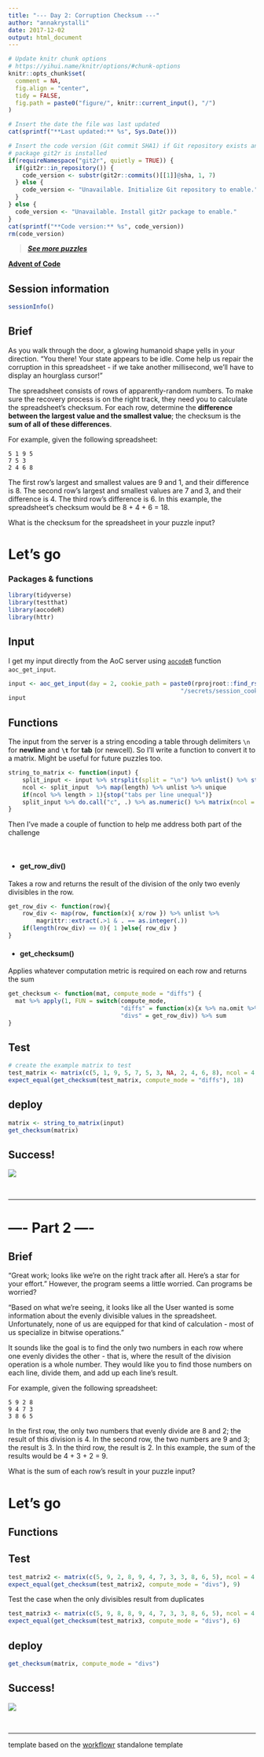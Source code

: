 ```yaml
---
title: "--- Day 2: Corruption Checksum ---"
author: "annakrystalli"
date: 2017-12-02
output: html_document
---
```


```r
# Update knitr chunk options
# https://yihui.name/knitr/options/#chunk-options
knitr::opts_chunk$set(
  comment = NA,
  fig.align = "center",
  tidy = FALSE,
  fig.path = paste0("figure/", knitr::current_input(), "/")
)
```

```r
# Insert the date the file was last updated
cat(sprintf("**Last updated:** %s", Sys.Date()))
```

```r
# Insert the code version (Git commit SHA1) if Git repository exists and R
# package git2r is installed
if(requireNamespace("git2r", quietly = TRUE)) {
  if(git2r::in_repository()) {
    code_version <- substr(git2r::commits()[[1]]@sha, 1, 7)
  } else {
    code_version <- "Unavailable. Initialize Git repository to enable."
  }
} else {
  code_version <- "Unavailable. Install git2r package to enable."
}
cat(sprintf("**Code version:** %s", code_version))
rm(code_version)
```


> [***See more puzzles***](http://annakrystalli.me/advent_of_code/)

[**Advent of Code**](https://adventofcode.com/2017/)


## Session information

<!-- Insert the session information into the document -->
```r
sessionInfo()
```


## Brief

<!-- Insert Part 1 of the puzzle brief here -->

As you walk through the door, a glowing humanoid shape yells in your direction. "You there! Your state appears to be idle. Come help us repair the corruption in this spreadsheet - if we take another millisecond, we'll have to display an hourglass cursor!"

The spreadsheet consists of rows of apparently-random numbers. To make sure the recovery process is on the right track, they need you to calculate the spreadsheet's checksum. For each row, determine the **difference between the largest value and the smallest value**; the checksum is the **sum of all of these differences**.

For example, given the following spreadsheet:

```
5 1 9 5
7 5 3
2 4 6 8
```

The first row's largest and smallest values are 9 and 1, and their difference is 8.
The second row's largest and smallest values are 7 and 3, and their difference is 4.
The third row's difference is 6.
In this example, the spreadsheet's checksum would be 8 + 4 + 6 = 18.

What is the checksum for the spreadsheet in your puzzle input?


# Let's go

### Packages & functions
```r
library(tidyverse)
library(testthat)
library(aocodeR)
library(httr)
```


## Input

I get my input directly from the AoC server using [`aocodeR`](https://github.com/annakrystalli/aocodeR) function `aoc_get_input`.
```r
input <- aoc_get_input(day = 2, cookie_path = paste0(rprojroot::find_rstudio_root_file(),
                                                 "/secrets/session_cookie.txt"))
input
```

## Functions

The input from the server is a string encoding a table through delimiters `\n` for **newline** and **`\t`** for **tab** (or newcell). So I'll write a function to convert it to a matrix. Might be useful for future puzzles too. 

```r
string_to_matrix <- function(input) {
    split_input <- input %>% strsplit(split = "\n") %>% unlist() %>% strsplit(split = "\t")
    ncol <- split_input  %>% map(length) %>% unlist %>% unique
    if(ncol %>% length > 1){stop("tabs per line unequal")}
    split_input %>% do.call("c", .) %>% as.numeric() %>% matrix(ncol = ncol, byrow = T)    
}
```

Then I've made a couple of function to help me address both part of the challenge

<br>

- #### get_row_div()

Takes a row and returns the result of the division of the only two evenly divisibles in the row. 
```r
get_row_div <- function(row){
    row_div <- map(row, function(x){ x/row }) %>% unlist %>% 
        magrittr::extract(.>1 & . == as.integer(.))
    if(length(row_div) == 0){ 1 }else{ row_div }
}
```

- #### get_checksum()

Applies whatever computation metric is required on each row and returns the sum
```r
get_checksum <- function(mat, compute_mode = "diffs") {
  mat %>% apply(1, FUN = switch(compute_mode,
                                "diffs" = function(x){x %>% na.omit %>% range %>% diff},
                                "divs" = get_row_div)) %>% sum
}
```



## Test
```r
# create the example matrix to test
test_matrix <- matrix(c(5, 1, 9, 5, 7, 5, 3, NA, 2, 4, 6, 8), ncol = 4, byrow = T)
expect_equal(get_checksum(test_matrix, compute_mode = "diffs"), 18)
```

## deploy

```r
matrix <- string_to_matrix(input)
get_checksum(matrix)
```


## Success!

![](../screenshots/Day2_1.png)

<br>

***

# ---- Part 2 ----

## Brief
<!-- Insert Part 2 of the puzzle brief here -->

"Great work; looks like we're on the right track after all. Here's a star for your effort." However, the program seems a little worried. Can programs be worried?

"Based on what we're seeing, it looks like all the User wanted is some information about the evenly divisible values in the spreadsheet. Unfortunately, none of us are equipped for that kind of calculation - most of us specialize in bitwise operations."

It sounds like the goal is to find the only two numbers in each row where one evenly divides the other - that is, where the result of the division operation is a whole number. They would like you to find those numbers on each line, divide them, and add up each line's result.

For example, given the following spreadsheet:

```
5 9 2 8
9 4 7 3
3 8 6 5
```
In the first row, the only two numbers that evenly divide are 8 and 2; the result of this division is 4.
In the second row, the two numbers are 9 and 3; the result is 3.
In the third row, the result is 2.
In this example, the sum of the results would be 4 + 3 + 2 = 9.

What is the sum of each row's result in your puzzle input?

# Let's go

## Functions

## Test
```r
test_matrix2 <- matrix(c(5, 9, 2, 8, 9, 4, 7, 3, 3, 8, 6, 5), ncol = 4, byrow = T)
expect_equal(get_checksum(test_matrix2, compute_mode = "divs"), 9)
```

Test the case when the only divisibles result from duplicates
```r
test_matrix3 <- matrix(c(5, 9, 8, 8, 9, 4, 7, 3, 3, 8, 6, 5), ncol = 4, byrow = T)
expect_equal(get_checksum(test_matrix3, compute_mode = "divs"), 6)
```


## deploy

```r
get_checksum(matrix, compute_mode = "divs")
```

## Success!

![](../screenshots/Day2_2.png)

<br>

***

template based on the [workflowr](https://github.com/jdblischak/workflowr) standalone template
